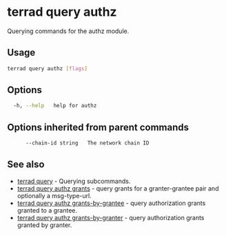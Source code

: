 # terrad query authz

Querying commands for the authz module.

## Usage

```sh Terrad
terrad query authz [flags]
```

## Options

```sh Terrad
  -h, --help   help for authz
```

## Options inherited from parent commands

```sh Terrad
      --chain-id string   The network chain ID
```

## See also

* [terrad query](./terrad_query.mdx)	 - Querying subcommands.
* [terrad query authz grants](./terrad_query_authz_grants.mdx)	 - query grants for a granter-grantee pair and optionally a msg-type-url.
* [terrad query authz grants-by-grantee](./terrad_query_authz_grants-by-grantee.mdx)	 - query authorization grants granted to a grantee.
* [terrad query authz grants-by-granter](./terrad_query_authz_grants-by-granter.mdx)	 - query authorization grants granted by granter.


